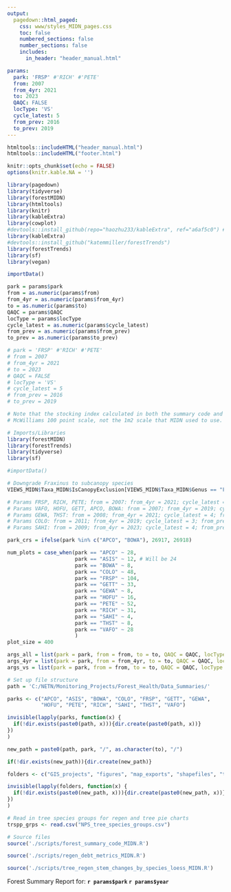 ```yaml
---
output: 
  pagedown::html_paged:
    css: www/styles_MIDN_pages.css
    toc: false
    numbered_sections: false
    number_sections: false
    includes:
      in_header: "header_manual.html"

params:
  park: 'FRSP' #'RICH' #'PETE'
  from: 2007
  from_4yr: 2021
  to: 2023
  QAQC: FALSE
  locType: 'VS'
  cycle_latest: 5
  from_prev: 2016
  to_prev: 2019
---
```

```r
htmltools::includeHTML("header_manual.html")
htmltools::includeHTML("footer.html")

```

```r
knitr::opts_chunk$set(echo = FALSE)
options(knitr.kable.NA = '')

library(pagedown)
library(tidyverse)
library(forestMIDN)
library(htmltools)
library(knitr)
library(kableExtra)
library(cowplot)
#devtools::install_github(repo="haozhu233/kableExtra", ref="a6af5c0") # for collapse_rows()
library(kableExtra)
#devtools::install_github("katemmiller/forestTrends")
library(forestTrends)
library(sf)
library(vegan)
```

```r
importData()
```

```r
park = params$park
from = as.numeric(params$from)
from_4yr = as.numeric(params$from_4yr)
to = as.numeric(params$to)
QAQC = params$QAQC
locType = params$locType
cycle_latest = as.numeric(params$cycle_latest)
from_prev = as.numeric(params$from_prev)
to_prev = as.numeric(params$to_prev)

# park = 'FRSP' #'RICH' #'PETE'
# from = 2007
# from_4yr = 2021
# to = 2023
# QAQC = FALSE
# locType = 'VS'
# cycle_latest = 5
# from_prev = 2016
# to_prev = 2019

```

```r
# Note that the stocking index calculated in both the summary code and regen debt code is on the 
# McWilliams 100 point scale, not the 1m2 scale that MIDN used to use.

# Imports/Libraries
library(forestMIDN)
library(forestTrends)
library(tidyverse)
library(sf)

#importData()

# Downgrade Fraxinus to subcanopy species
VIEWS_MIDN$Taxa_MIDN$IsCanopyExclusion[VIEWS_MIDN$Taxa_MIDN$Genus == "Fraxinus"] <- TRUE

# Params FRSP, RICH, PETE; from = 2007: from_4yr = 2021; cycle_latest = 5; from_prev = 2016; to_prev = 2019; 
# Params VAFO, HOFU, GETT, APCO, BOWA: from = 2007; from_4yr = 2019; cycle_latest = 4; from_prev = 2015; to_prev = 2018;
# Params GEWA, THST: from = 2008; from_4yr = 2021; cycle_latest = 4; from_prev = 2016; to_prev = 2019;
# Params COLO: from = 2011; from_4yr = 2019; cycle_latest = 3; from_prev = 2015; to_prev = 2018;
# Params SAHI: from = 2009; from_4yr = 2023; cycle_latest = 4; from_prev = 2017; to_prev = 2017;

park_crs = ifelse(park %in% c("APCO", "BOWA"), 26917, 26918)

num_plots = case_when(park == "APCO" ~ 28,
                      park == "ASIS" ~ 12, # Will be 24
                      park == "BOWA" ~ 8,
                      park == "COLO" ~ 48,
                      park == "FRSP" ~ 104,
                      park == "GETT" ~ 33,
                      park == "GEWA" ~ 8,
                      park == "HOFU" ~ 16,
                      park == "PETE" ~ 52,
                      park == "RICH" ~ 31,
                      park == "SAHI" ~ 4,
                      park == "THST" ~ 8,
                      park == "VAFO" ~ 28
                      )
plot_size = 400

args_all = list(park = park, from = from, to = to, QAQC = QAQC, locType = locType)
args_4yr = list(park = park, from = from_4yr, to = to, QAQC = QAQC, locType = locType)
args_vs = list(park = park, from = from, to = to, QAQC = QAQC, locType = "VS")

# Set up file structure
path = 'C:/NETN/Monitoring_Projects/Forest_Health/Data_Summaries/'

parks <- c("APCO", "ASIS", "BOWA", "COLO", "FRSP", "GETT", "GEWA", 
           "HOFU", "PETE", "RICH", "SAHI", "THST", "VAFO")

invisible(lapply(parks, function(x) {
  if(!dir.exists(paste0(path, x))){dir.create(paste0(path, x))}
})
)

new_path = paste0(path, park, "/", as.character(to), "/")

if(!dir.exists(new_path)){dir.create(new_path)}

folders <- c("GIS_projects", "figures", "map_exports", "shapefiles", "tables")

invisible(lapply(folders, function(x) {
  if(!dir.exists(paste0(new_path, x))){dir.create(paste0(new_path, x))}
})
)

# Read in tree species groups for regen and tree pie charts
trspp_grps <- read.csv("NPS_tree_species_groups.csv")
```
```r
# Source files
source('./scripts/forest_summary_code_MIDN.R')
```
```r
source('./scripts/regen_debt_metrics_MIDN.R')
```
```r
source('./scripts/tree_regen_stem_changes_by_species_loess_MIDN.R')
```

Forest Summary Report for: <span style="font-weight:bold;">`r params$park` `r params$year` </span>